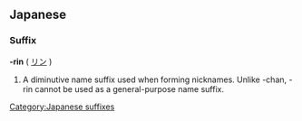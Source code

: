 ==Japanese==
===Suffix===
'''-rin''' ( [[リン]] )
#A diminutive name suffix used when forming nicknames.  Unlike -chan, -rin cannot be used as a general-purpose name suffix.
[[Category:Japanese suffixes]]